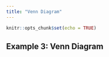 ```yaml
---
title: "Venn Diagram"
---
```


```r
knitr::opts_chunk$set(echo = TRUE)
```

## Example 3: Venn Diagram